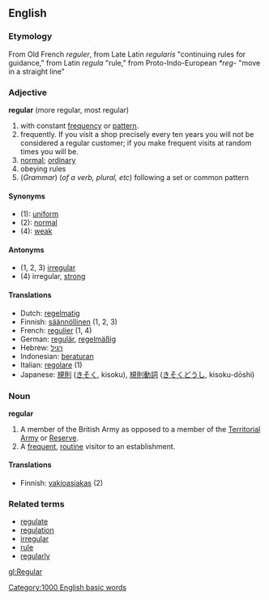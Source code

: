 ==English==

===Etymology===
From Old French ''reguler'', from Late Latin ''regularis'' "continuing rules for guidance," from Latin ''regula'' "rule," from Proto-Indo-European ''*reg-'' "move in a straight line"

===Adjective===
'''regular''' (more regular, most regular)
# with constant [[frequency]] or [[pattern]].
# frequently. If you visit a shop precisely every ten years  you will not be considered a regular customer; if you make frequent visits at random times you will be.
# [[normal]]; [[ordinary]]
# obeying rules
# (''Grammar'') (''of a verb, plural, etc'') following a set or common pattern

====Synonyms====
*(1): [[uniform]]
*(2): [[normal]]
*(4): [[weak]]

====Antonyms====
*(1, 2, 3) [[irregular]]
*(4) irregular, [[strong]]

====Translations====
*Dutch: [[regelmatig]]
*Finnish: [[säännöllinen]] (1, 2, 3)
*French: [[regulier]] (1, 4)
*German: [[regulär]], [[regelmäßig]]
*Hebrew: [[רגיל]]
*Indonesian: [[atur|beraturan]]
*Italian: [[regolare]] (1)
*Japanese: [[規則]] ([[きそく]], kisoku), [[規則]][[動詞]] ([[きそく]][[どうし]], kisoku-dōshi)

===Noun===
'''regular'''
#A member of the British Army as opposed to a member of the [[Territorial Army]] or [[Reserve]].
#A [[frequent]], [[routine]] visitor to an establishment.

====Translations====
*Finnish: [[vakioasiakas]] (2)

===Related terms===
*[[regulate]]
*[[regulation]]
*[[irregular]]
*[[rule]]
*[[regularly]]

[[gl:Regular]]
[[Category:1000 English basic words]]